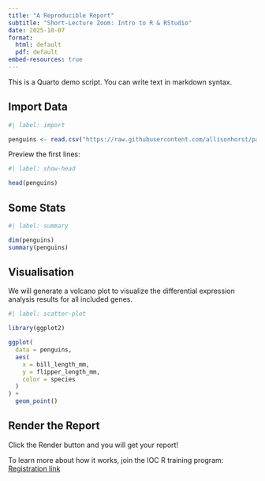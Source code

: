 ```yaml
---
title: "A Reproducible Report"
subtitle: "Short-Lecture Zoom: Intro to R & RStudio"
date: 2025-10-07
format:
  html: default
  pdf: default
embed-resources: true
---
```


This is a Quarto demo script.
You can write text in markdown syntax.

## Import Data

```r
#| label: import

penguins <- read.csv("https://raw.githubusercontent.com/allisonhorst/palmerpenguins/refs/heads/main/inst/extdata/penguins.csv")
```

Preview the first lines:

```r
#| label: show-head

head(penguins)
```


## Some Stats

```r
#| label: summary

dim(penguins)
summary(penguins)
```


## Visualisation

We will generate a volcano plot to visualize the differential expression analysis results for all included genes.

```r
#| label: scatter-plot

library(ggplot2)

ggplot(
  data = penguins,
  aes(
    x = bill_length_mm,
    y = flipper_length_mm,
    color = species
  )
) +
  geom_point()
```


## Render the Report

Click the Render button and you will get your report!

To learn more about how it works, join the IOC R training program: 
[Registration link](https://docs.google.com/forms/d/e/1FAIpQLSeu9Y8LRxIx1ZKT7yKdzYMduZumRe5Nov4T0JbUPN0f21daQA/viewform?usp=sharing&ouid=107366283096380377724)
